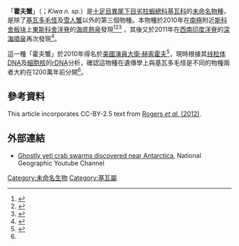 {{Taxobox
| color = pink
| name = 基瓦屬未命名物種「霍夫蟹」
| image = 
| image_caption = "Hoff crab", with a 15 cm ruler for scale
| regnum = [[动物界|动物界]] Animalia
| phylum = [[节肢动物门|节肢动物门]] Arthropoda
| subphylum = [[甲壳亚门|甲壳亚门]] Crustacea
| classis = [[软甲纲|软甲纲]] Malacostraca
| ordo = [[十足目|十足目]] Decapoda
| subordo = [[抱卵亚目|抱卵亚目]] Pleocyemata
| infraordo = [[异尾下目|异尾下目]] Anomura
| superfamilia = [[劣柱蝦總科|劣柱蝦總科]] Chirostyloidea
| familia = [[基瓦科|基瓦科]] Kiwaidae
| genus = [[基瓦屬|基瓦屬]] ''Kiwa''
| species = [[未命名物種|未命名物種]] ''Kiwa n. sp.''
}}
「'''霍夫蟹'''」（{{lang|en|"'''Hoff crab'''"}}；''Kiwa n. sp.''）是[[十足目|十足目]][[異尾下目|異尾下目]][[劣柱蝦總科|劣柱蝦總科]][[基瓦科|基瓦科]]的[[未命名物種|未命名物種]]，是除了[[基瓦多毛怪|基瓦多毛怪]]及[[雪人蟹|雪人蟹]]以外的第三個物種。本物種於2010年在[[南極|南極]]附近[[斯科舍板块|斯科舍板块]]上[[東斯科舍洋脊|東斯科舍洋脊]]的[[海底熱泉|海底熱泉]]發現<ref name="thurber">{{cite journal |author=Andrew R. Thurber, William J. Jones & Kareen Schnabel |year=2011 |title=Dancing for food in the deep sea: bacterial farming by a new species of yeti crab |journal=[[PLoS_ONE|PLoS ONE]] |volume=6 |issue=11 |page=e26243 |doi=10.1371/journal.pone.0026243|url=http://www.plosone.org/article/info%3Adoi%2F10.1371%2Fjournal.pone.0026243}}</ref><ref name="Rogers 2012">{{cite journal |author=Alex D. Rogers, Paul A. Tyler, Douglas P. Connelly, Jon T. Copley, Rachael James, Robert D. Larter, Katrin Linse, Rachel A. Mills, Alfredo Naveira Garabato, Richard D. Pancost, David A. Pearce, Nicholas V. C. Polunin, Christopher R. German, Timothy Shank, Philipp H. Boersch-Supan, Belinda J. Alker, Alfred Aquilina, Sarah A. Bennett, Andrew Clarke, Robert J. J. Dinley, Alastair G. C. Graham, Darryl R. H. Green, Jeffrey A. Hawkes, Laura Hepburn, Ana Hilario, Veerle A. I. Huvenne, Leigh Marsh, Eva Ramirez-Llodra, William D. K. Reid, Christopher N. Roterman, Christopher J. Sweeting, Sven Thatje & Katrin Zwirglmaier |year=2012 |title=The discovery of new deep-sea hydrothermal vent communities in the Southern Ocean and implications for biogeography |journal=[[PLoS_Biology|PLoS Biology]] |volume=10 |issue=1 |page=e1001234 |doi=10.1371/journal.pbio.1001234 |ref=Rogers2012 |pmid=22235194}}</ref><ref>{{cite web |title=ChEsSo – Exploration for vents south of the Polar Front |url=http://www.noc.soton.ac.uk/chess/science/chesso.html |language=en |deadurl=yes |archiveurl=https://web.archive.org/web/20120527190145/http://www.noc.soton.ac.uk/chess/science/chesso.html |archivedate=2012-05-27 }}</ref> ，其後又於2011年在[[西南印度洋脊|西南印度洋脊]]的[[深海噴泉|深海噴泉]]再次發現<ref name=bbc>{{cite news |title=Deep-sea creatures at volcanic vent |author=Rebecca Morelle |publisher=[[BBC_News|BBC News]] |language=en |date=2011-12-28 |url=http://www.bbc.co.uk/news/science-environment-16267625}}</ref>。

這一種「霍夫蟹」於2010年得名於[[美國演員|美國演員]][[大衛·赫索霍夫|大衛·赫索霍夫]]<ref>{{cite news |title='The Hoff' crab is new ocean find|url=http://www.bbc.co.uk/news/science-environment-16394430 |publisher=[[BBC_News|BBC News]] |date=4 January 2012}}</ref>，現時根據其[[线粒体DNA|线粒体DNA]]及[[細胞核|細胞核]]的[[rDNA|rDNA]]分析，確認這物種在遺傳學上與基瓦多毛怪是不同的物種兩者大約在1200萬年前分開<ref name="Rogers 2012" />。

==參考資料==
This article incorporates CC-BY-2.5 text from [[#Rogers2012|Rogers ''et al.'' (2012)]].
{{reflist|32em}}

==外部連結==
*[http://www.youtube.com/watch?v=r17cPDVzTls&feature=player_embedded Ghostly yeti crab swarms discovered near Antarctica], National Geographic Youtube Channel

[[Category:未命名生物|Category:未命名生物]]
[[Category:基瓦屬|Category:基瓦屬]]